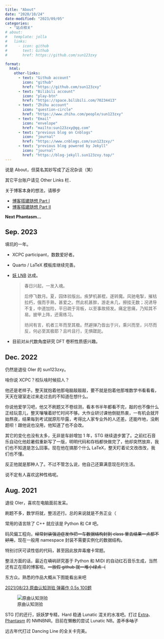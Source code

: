 ```yaml
---
title: "About"
date: "2020/10/24"
date-modified: "2023/09/05"
categories:
  - "站点相关"
# about:
#   template: jolla
#   links:
#     - icon: github
#       text: Github
#       href: https://github.com/sun123zxy
  
format:
  html:
    other-links:
      - text: "Github account"
        icon: "github"
        href: "https://github.com/sun123zxy"
      - text: "Bilibili account"
        icon: "play-btn"
        href: "https://space.bilibili.com/70234413"
      - text: "Zhihu account"
        icon: "question-circle"
        href: "https://www.zhihu.com/people/sun123zxy"
      - text: "Email"
        icon: "envelope"
        href: "mailto:sun123zxy@qq.com"
      - text: "previous blog on Cnblogs"
        icon: "journal"
        href: "https://www.cnblogs.com/sun123zxy/"
      - text: "previous blog powered by Jekyll"
        icon: "journal"
        href: "https://blog-jekyll.sun123zxy.top/"
---
```


说是 About，但莫名其妙写成了近况杂谈（笑）

其它平台账户请见 Other Links 栏．

关于博客本身的想法，请移步

- [博客搭建随想 Part I](/posts/20210817-aboutblog/)
- [博客搭建随想 Part II](/posts/20221226-quarto-fantasia/)

**Next Phantasm...**

## Sep. 2023

填坑的一年。

- XCPC participant，数数爱好者。

- Quarto / LaTeX 模板库继续完善。

- [妖 LNB](https://www.bilibili.com/video/BV1fs4y1U7Nt/) 达成。

  > 春日兴起，一发入魂。
  > 
  > 后停飞数月。夏，园体验版出。疾梦机甚棍，遂转魔。风驰电掣，摧枯拉朽，俄而手熟，甚爱之。然此机甚胖，游走未几，擦挂无数；况诱导不复，中道加险，平日疏于背板，以至事故频发。痛定思痛，乃知其不易。披甲上阵，还需练习。
  > 
  > 坊间有言，机者三年而至其极。然避弹乃皆出于兴，乘兴而至，兴尽而反，何必至其极耶？且吟且行，无惧蹉跎。

- 目前对从代数角度研究 DFT 卷积性质感兴趣。

## Dec. 2022

仍然是退役 OIer 的 sun123zxy。

啥你说 XCPC？校队啥时候招人？

他还是老样子。整天就抱着他那电脑敲敲敲，要不就是抱着他那堆数学书看看看，天天在寝室走过来走过去的不知道在想什么。

你说他爱学习吧，他又不刷题又不卷综测，看本书半年都看不完，敲的也不像什么正经玩意儿，整天嚷嚷着好忙时间不够。大作业研讨课他倒挺热衷，一有机会就开始熬夜，结果每到考试就原形毕露，考得比人家专业外的人还差。还能咋地，没刷题呗！跟他说也没用，他知道了也不会改。

其它的变化也没有太多，无非是车龄增加 1 年，STG 继续退步罢了。之前红石音乐自动化他趁暑假重新写了一版，明明代码和存档都快做完了，他却突然放弃，我们也不知道是怎么回事。现在他在搞那个什么 LaTeX，整天盯着论文改改改，我们也不懂。

反正他就是那种人了。不过不管怎么说，他自己还算满意现在的生活。

说不定有人喜欢这种性格呢。

## Aug. 2021

退役 OIer，喜欢在电脑面前发呆。

刷题不多，数学将就，整活还行。总的来说就是不务正业（

常用的语言除了 C++ 就应该是 Python 和 C# 吧。

码风偏工程向，~~经常封装强迫症发作把一车数据结构封到 class 里去结果一点都不好用~~，现在一般用 namespace 封装不需要实例化的数据结构。

特别讨厌可读性低的代码，甚至因此放弃毒瘤卡常题。

整活方面的话，最近在~~填坑~~研究基于 Python 和 MIDI 的自动红石音乐生成，当然还有正在搭的博客啦。~~一放假 github 就一堆小绿点（~~

东方众。熟悉的作品大概从下图能看出来吧

[2021/08/23 原曲认知测验 弹幕作 0.5s 100题](https://cd.thwiki.cc/quiz?95e9020143d5b2eed57029875fe0e90d)

![原曲认知测验](music_test.jpg)

STG 打的还行，妖妖梦专精，Hard 稳通 Lunatic 混关的水准吧。打过 [Extra](https://www.bilibili.com/video/BV1MA411h7Q1)、[Phantasm](https://www.bilibili.com/video/BV1ZZ4y1x7Bx) 的 NMNBNR。目前在懒散的尝试 Lunatic NB。~~差不多咕了~~

远古年代打过 Dancing Line 的全关卡完美。